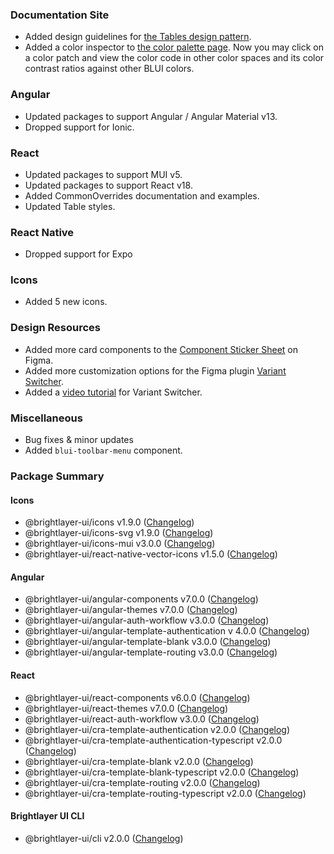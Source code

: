 ### Documentation Site

-   Added design guidelines for [the Tables design pattern](/patterns/tables).
-   Added a color inspector to [the color palette page](/style/color). Now you may click on a color patch and view the color code in other color spaces and its color contrast ratios against other BLUI colors.

### Angular

-   Updated packages to support Angular / Angular Material v13.
-   Dropped support for Ionic.

### React

-   Updated packages to support MUI v5.
-   Updated packages to support React v18.
-   Added CommonOverrides documentation and examples.
-   Updated Table styles.

### React Native

-   Dropped support for Expo

### Icons

-   Added 5 new icons.

### Design Resources

-   Added more card components to the [Component Sticker Sheet](https://www.figma.com/community/file/1024360297793425107) on Figma.
-   Added more customization options for the Figma plugin [Variant Switcher](https://www.figma.com/community/plugin/971482182464094790).
-   Added a [video tutorial](https://www.youtube.com/watch?v=JBiuas4_Occ) for Variant Switcher.

### Miscellaneous

-   Bug fixes & minor updates
-   Added `blui-toolbar-menu` component.

### Package Summary

#### Icons

-   @brightlayer-ui/icons v1.9.0 ([Changelog](https://github.com/brightlayer-ui/icons/blob/master/CHANGELOG.md))
-   @brightlayer-ui/icons-svg v1.9.0 ([Changelog](https://github.com/brightlayer-ui/icons/blob/master/CHANGELOG.md))
-   @brightlayer-ui/icons-mui v3.0.0 ([Changelog](https://github.com/brightlayer-ui/icons/blob/master/mui/CHANGELOG.md))
-   @brightlayer-ui/react-native-vector-icons v1.5.0 ([Changelog](https://github.com/brightlayer-ui/icons/blob/master/rn-vector/CHANGELOG.md))

#### Angular

-   @brightlayer-ui/angular-components v7.0.0 ([Changelog](https://github.com/brightlayer-ui/angular-component-library/blob/master/CHANGELOG.md))
-   @brightlayer-ui/angular-themes v7.0.0 ([Changelog](https://github.com/brightlayer-ui/angular-themes/blob/master/CHANGELOG.md))
-   @brightlayer-ui/angular-auth-workflow v3.0.0 ([Changelog](https://github.com/brightlayer-ui/angular-workflows/blob/master/login-workflow/CHANGELOG.md))
-   @brightlayer-ui/angular-template-authentication v 4.0.0 ([Changelog](https://github.com/brightlayer-ui/angular-cli-templates/blob/master/src/app/auth-workflow/CHANGELOG.md))
-   @brightlayer-ui/angular-template-blank v3.0.0 ([Changelog](https://github.com/brightlayer-ui/angular-cli-templates/blob/master/src/app/blank/CHANGELOG.md))
-   @brightlayer-ui/angular-template-routing v3.0.0 ([Changelog](https://github.com/brightlayer-ui/angular-cli-templates/blob/master/src/app/routing/CHANGELOG.md))

#### React

-   @brightlayer-ui/react-components v6.0.0 ([Changelog](https://github.com/brightlayer-ui/react-component-library/blob/master/CHANGELOG.md))
-   @brightlayer-ui/react-themes v7.0.0 ([Changelog](https://github.com/brightlayer-ui/react-themes/blob/master/CHANGELOG.md))
-   @brightlayer-ui/react-auth-workflow v3.0.0 ([Changelog](https://github.com/brightlayer-ui/react-workflows/blob/master/login-workflow/CHANGELOG.md))
-   @brightlayer-ui/cra-template-authentication v2.0.0 ([Changelog](https://github.com/brightlayer-ui/react-cli-templates/blob/master/authentication/CHANGELOG.md))
-   @brightlayer-ui/cra-template-authentication-typescript v2.0.0 ([Changelog](https://github.com/brightlayer-ui/react-cli-templates/blob/master/authentication-typescript/CHANGELOG.md))
-   @brightlayer-ui/cra-template-blank v2.0.0 ([Changelog](https://github.com/brightlayer-ui/react-cli-templates/blob/master/blank/CHANGELOG.md))
-   @brightlayer-ui/cra-template-blank-typescript v2.0.0 ([Changelog](https://github.com/brightlayer-ui/react-cli-templates/blob/master/blank-typescript/CHANGELOG.md))
-   @brightlayer-ui/cra-template-routing v2.0.0 ([Changelog](https://github.com/brightlayer-ui/react-cli-templates/blob/master/routing/CHANGELOG.md))
-   @brightlayer-ui/cra-template-routing-typescript v2.0.0 ([Changelog](https://github.com/brightlayer-ui/react-cli-templates/blob/master/routing-typescript/CHANGELOG.md))

#### Brightlayer UI CLI

-   @brightlayer-ui/cli v2.0.0 ([Changelog](https://github.com/brightlayer-ui/brightlayer-ui-cli/blob/master/CHANGELOG.md))
